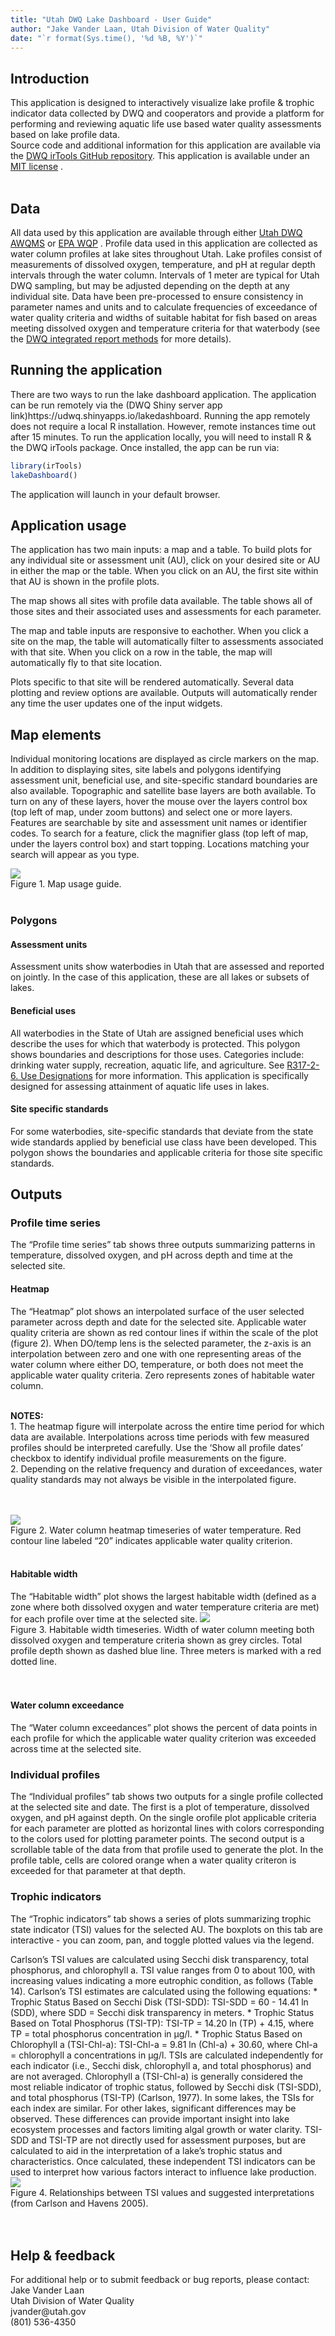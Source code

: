 ```yaml
---
title: "Utah DWQ Lake Dashboard - User Guide"
author: "Jake Vander Laan, Utah Division of Water Quality"
date: "`r format(Sys.time(), '%d %B, %Y')`"
---
```


## Introduction
This application is designed to interactively visualize lake profile & trophic indicator data collected by DWQ and cooperators and provide a platform for performing and reviewing aquatic life use based water quality assessments based on lake profile data.  
Source code and additional information for this application are available via the [DWQ irTools GitHub repository](https://github.com/utah-dwq/irTools/tree/master/inst/lakeDashboard){target="_blank"}.
This application is available under an [MIT license](https://github.com/utah-dwq/irTools/blob/master/LICENSE){target="_blank"} .  
<br>

## Data
All data used by this application are available through either [Utah DWQ AWQMS](https://awqms.utah.gov){target="_blank"} or [EPA WQP](https://www.waterqualitydata.us/){target="_blank"} .
Profile data used in this application are collected as water column profiles at lake sites throughout Utah.
Lake profiles consist of measurements of dissolved oxygen, temperature, and pH at regular depth intervals through the water column. Intervals of 1 meter are typical
for Utah DWQ sampling, but may be adjusted depending on the depth at any individual site. Data have been pre-processed to ensure consistency in parameter names and units
and to calculate frequencies of exceedance of water quality criteria and widths of suitable habitat for fish based on
areas meeting dissolved oxygen and temperature criteria for that waterbody (see the [DWQ integrated report methods](https://documents.deq.utah.gov/water-quality/monitoring-reporting/integrated-report/DWQ-2019-005601.pdf){target="_blank"} for more details).
<br>

## Running the application
There are two ways to run the lake dashboard application. The application can be run remotely via the (DWQ Shiny server app link)[https://udwq.shinyapps.io/lakedashboard]{target="_blank"}. Running the app remotely does not require 
a local R installation. However, remote instances time out after 15 minutes. To run the application locally, you will need to install R & the DWQ irTools package. Once installed, the app can be run via:
```r
library(irTools)
lakeDashboard()
```

The application will launch in your default browser.

## Application usage
The application has two main inputs: a map and a table. To build plots for any individual site or assessment unit (AU), click on your desired site or AU in either the map or the table. When you click on an AU, the first site 
within that AU is shown in the profile plots.  

The map shows all sites with profile data available. The table shows all of those sites and their associated uses and assessments for each parameter.  

The map and table inputs are responsive to eachother. When you click a site on the map, the table will automatically filter to assessments associated with that site.
When you click on a row in the table, the map will automatically fly to that site location.  

Plots specific to that site will be rendered automatically. Several data plotting and review options are available.
Outputs will automatically render any time the user updates one of the input widgets.
<br>

## Map elements
Individual monitoring locations are displayed as circle markers on the map.
In addition to displaying sites, site labels and polygons identifying assessment unit, beneficial use, and site-specific standard boundaries are also available. Topographic and satellite base layers are both available. 
To turn on any of these layers, hover the mouse over the layers control box (top left of map, under zoom buttons) and select one or more layers.
Features are searchable by site and assessment unit names or identifier codes. To search for a feature, click the magnifier glass (top left of map, under the layers control box) and start topping.
Locations matching your search will appear as you type.  

![](map.png)  
Figure 1. Map usage guide.
<br>
<br>

### Polygons
#### Assessment units
Assessment units show waterbodies in Utah that are assessed and reported on jointly. In the case of this application, these are all lakes or subsets of lakes.

#### Beneficial uses
All waterbodies in the State of Utah are assigned beneficial uses which describe the uses for which that waterbody is protected.
This polygon shows boundaries and descriptions for those uses. Categories include: drinking water supply, recreation, aquatic life, and agriculture.
See [R317-2-6. Use Designations](https://rules.utah.gov/publicat/code/r317/r317-002.htm#T8){target="_blank"} for more information. This application is specifically designed
for assessing attainment of aquatic life uses in lakes.

#### Site specific standards
For some waterbodies, site-specific standards that deviate from the state wide standards applied by beneficial use class have been developed.
This polygon shows the boundaries and applicable criteria for those site specific standards.
<br>


## Outputs
### Profile time series
The "Profile time series" tab shows three outputs summarizing patterns in temperature, dissolved oxygen, and pH across depth and time at the selected site.
<br>

#### Heatmap
The "Heatmap" plot shows an interpolated surface of the user selected parameter across depth and date for the selected site.  Applicable water quality criteria are shown as red contour
lines if within the scale of the plot (figure 2). When DO/temp lens is the selected parameter, the z-axis is an interpolation between zero and one with one representing areas of the water column
where either DO, temperature, or both does not meet the applicable water quality criteria. Zero represents zones of habitable water column.  

<br>
**NOTES:**  
1. The heatmap figure will interpolate across the entire time period for which data are available. Interpolations across time periods with few measured profiles should be interpreted carefully.  Use the 'Show all profile dates' checkbox to identify individual profile measurements on the figure.  
2. Depending on the relative frequency and duration of exceedances, water quality standards may not always be visible in the interpolated figure.  

<br>  
![](heatmap.png)  
Figure 2. Water column heatmap timeseries of water temperature. Red contour line labeled "20" indicates applicable water quality criterion.
<br>
<br>

#### Habitable width
The "Habitable width" plot shows the largest habitable width (defined as a zone where both dissolved oxygen and
water temperature criteria are met) for each profile over time at the selected site.
![](hab_width.png)  
Figure 3. Habitable width timeseries. Width of water column meeting both dissolved oxygen and temperature criteria shown as grey circles.
Total profile depth shown as dashed blue line. Three meters is marked with a red dotted line.  
<br>
<br>

#### Water column exceedance
The "Water column exceedances" plot shows the percent of data points in each profile for which
the applicable water quality criterion was exceeded across time at the selected site.
<br>


### Individual profiles
The "Individual profiles" tab shows two outputs for a single profile collected at the selected site and date.
The first is a plot of temperature, dissolved oxygen, and pH against depth. On the single orofile plot applicable criteria for each parameter are plotted as horizontal lines
with colors corresponding to the colors used for plotting parameter points. The second output is a scrollable table of the data from that profile used to generate the plot.
In the profile table, cells are colored orange when a water quality criteron is exceeded for that parameter at that depth.
<br>


### Trophic indicators
The "Trophic indicators" tab shows a series of plots summarizing trophic state indicator (TSI) values for the selected AU. The boxplots on this tab are interactive - you can zoom, pan, and toggle plotted values via the legend.  

Carlson's TSI values are calculated using Secchi disk transparency, total phosphorus, and chlorophyll a. TSI value ranges from 0 to about 100, with increasing values indicating a more eutrophic condition, as follows (Table 14).
Carlson's TSI estimates are calculated using the following equations:
* Trophic Status Based on Secchi Disk (TSI-SDD): TSI-SDD = 60 - 14.41 ln (SDD), where SDD = Secchi disk transparency in meters.
* Trophic Status Based on Total Phosphorus (TSI-TP): TSI-TP = 14.20 ln (TP) + 4.15, where TP = total phosphorus concentration in µg/l.
* Trophic Status Based on Chlorophyll a (TSI-Chl-a): TSI-Chl-a = 9.81 ln (Chl-a) + 30.60, where Chl-a = chlorophyll a concentrations in μg/l.
TSIs are calculated independently for each indicator (i.e., Secchi disk, chlorophyll a, and total phosphorus) and are not averaged. 
Chlorophyll a (TSI-Chl-a) is generally considered the most reliable indicator of trophic status, followed by Secchi disk (TSI-SDD), and total phosphorus (TSI-TP) (Carlson, 1977). 
In some lakes, the TSIs for each index are similar. For other lakes, significant differences may be observed. These differences can provide important insight into lake ecosystem processes and factors limiting algal growth or water clarity. 
TSI-SDD and TSI-TP are not directly used for assessment purposes, but are calculated to aid in the interpretation of a lake’s trophic status and characteristics.
Once calculated, these independent TSI indicators can be used to interpret how various factors interact to influence lake production.
![](tsi_table.png)  
Figure 4. Relationships between TSI values and suggested interpretations (from Carlson and Havens 2005).  
<br>
<br>



## Help & feedback
For additional help or to submit feedback or bug reports, please contact:  
Jake Vander Laan  
Utah Division of Water Quality  
jvander@utah.gov  
(801) 536-4350
